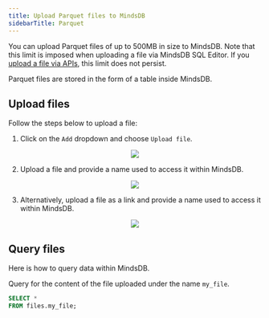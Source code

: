 ```yaml
---
title: Upload Parquet files to MindsDB
sidebarTitle: Parquet
---
```


You can upload Parquet files of up to 500MB in size to MindsDB. Note that this limit is imposed when uploading a file via MindsDB SQL Editor. If you [upload a file via APIs](https://docs.mindsdb.com/rest/files/upload), this limit does not persist.

Parquet files are stored in the form of a table inside MindsDB.

## Upload files

Follow the steps below to upload a file:

1. Click on the `Add` dropdown and choose `Upload file`.

<p align="center">
  <img src="/assets/files/upload_file.png"/>
</p>

2. Upload a file and provide a name used to access it within MindsDB.

<p align="center">
  <img src="/assets/files/upload_file_from_computer.png"/>
</p>

3. Alternatively, upload a file as a link and provide a name used to access it within MindsDB.

<p align="center">
  <img src="/assets/files/upload_file_from_url.png"/>
</p>

## Query files

Here is how to query data within MindsDB.

Query for the content of the file uploaded under the name `my_file`.

```sql
SELECT *
FROM files.my_file;
```
